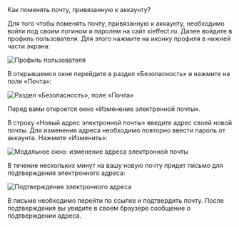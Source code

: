 
<AnchorHeading type="h1" id="change-email">
  Как поменять почту, привязанную к аккаунту?
</AnchorHeading>

Для того чтобы поменять почту, привязанную к аккаунту, необходимо войти под своим логином и паролем на сайт <Link href="https://xieffect.ru/">xieffect.ru</Link>. Далее войдите в профиль пользователя. Для этого нажмите на иконку профиля в нижней части экрана:

<Image
  width={248}
  height={686}
  src="/assets/markdown/account/profile.jpeg"
  alt="Профиль пользователя"
/>

В открывшемся окне перейдите в раздел «Безопасность» и нажмите на поле «Почта»:

<Image
  width={910}
  height={353}
  src="/assets/markdown/account/security.jpeg"
  alt="Раздел «Безопасность», поле «Почта»"
/>

Перед вами откроется окно «Изменение электронной почты».

В строку «Новый адрес электронной почты» введите адрес своей новой почты. Для изменения адреса необходимо повторно ввести пароль от аккаунта. Нажмите «Изменить»:

<Image
  width={521}
  height={277}
  src="/assets/markdown/account/change-email-modal.png"
  alt="Модальное окно: изменение адреса электронной почты"
/>

В течение нескольких минут на вашу новую почту придет письмо для подтверждения электронного адреса:

<Image
  width={336}
  height={192}
  src="/assets/markdown/account/confirm-email.png"
  alt="Подтверждения электронного адреса"
/>

В письме необходимо перейти по ссылке и подтвердить почту. После подтверждения вы увидите в своем браузере сообщение о подтверждении адреса.
